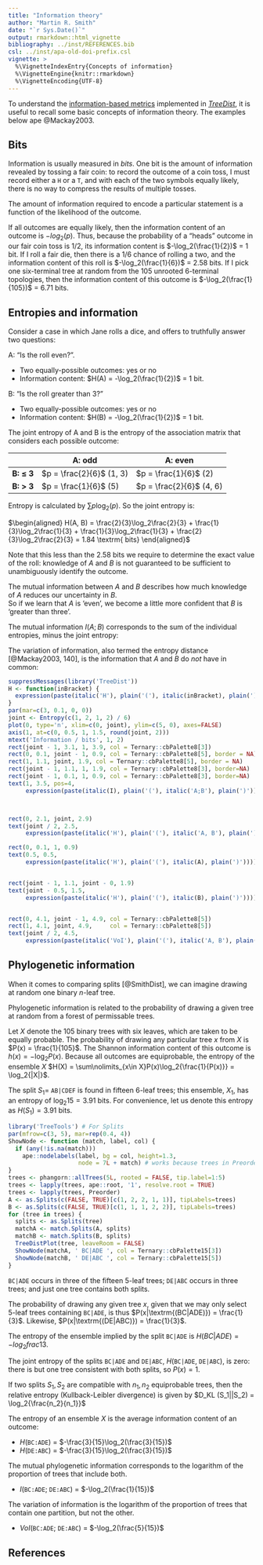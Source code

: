 ```yaml
---
title: "Information theory"
author: "Martin R. Smith"
date: "`r Sys.Date()`"
output: rmarkdown::html_vignette
bibliography: ../inst/REFERENCES.bib
csl: ../inst/apa-old-doi-prefix.csl
vignette: >
  %\VignetteIndexEntry{Concepts of information}
  %\VignetteEngine{knitr::rmarkdown}
  %\VignetteEncoding{UTF-8}
---
```


To understand the [information-based metrics](Generalized-RF.html) implemented
in [_TreeDist_](Using-TreeDist.html), it is useful to recall some basic concepts
of information theory.  The examples below ape @Mackay2003.

## Bits

Information is usually measured in _bits_.  One bit is the amount of information
revealed by tossing a fair coin: to record the outcome of a coin toss, I must
record either a `H` or a `T`, and with each of the two symbols equally likely,
there is no way to compress the results of multiple tosses.

The amount of information required to encode a particular statement is a 
function of the likelihood of the outcome.  

If all outcomes are equally likely, then the information content of
an outcome is $-log_2(p)$.  Thus, because the probability of a 
"heads" outcome in our fair coin toss is $1/2$, its information content is
$-\log_2(\frac{1}{2})$ = 1 bit.  If I roll a fair die, then there is a $1/6$ chance of 
rolling a two, and the information content of this roll is 
$-\log_2(\frac{1}{6})$ = 2.58 bits.
If I pick one six-terminal tree at random from the 105 unrooted
6-terminal topologies, then the information content of this outcome is
$-\log_2(\frac{1}{105})$ = 6.71 bits.


## Entropies and information

Consider a case in which Jane rolls a dice, and offers to truthfully answer
two questions:

A: "Is the roll even?".

- Two equally-possible outcomes: yes or no
- Information content: $H(A) = -\log_2(\frac{1}{2})$ = 1 bit.

B: "Is the roll greater than 3?"

- Two equally-possible outcomes: yes or no
- Information content: $H(B) = -\log_2(\frac{1}{2})$ = 1 bit.


The joint entropy of A and B is the entropy of the association 
matrix that considers each possible outcome:

 &nbsp;        | A: odd                   | A: even
-------------- | ------------------------ | -----
**B: &le; 3**  | $p = \frac{2}{6}$ (1, 3) | $p = \frac{1}{6}$ (2) |
**B: > 3**     | $p = \frac{1}{6}$ (5)    | $p = \frac{2}{6}$ (4, 6) |


Entropy is calculated by $\sum{p \log_2(p)}$. 
So the joint entropy is:

$\begin{aligned}
H(A, B) = \frac{2}{3}\log_2\frac{2}{3} + \frac{1}{3}\log_2\frac{1}{3} + \frac{1}{3}\log_2\frac{1}{3} + \frac{2}{3}\log_2\frac{2}{3} = 1.84 \textrm{ bits}
\end{aligned}$
 

Note that this less than the 2.58 bits we require to determine the  exact value
of the roll: knowledge of _A_ and _B_ is not guaranteed to be sufficient to
unambiguously identify the outcome.


The mutual information between _A_ and _B_ describes how much knowledge of _A_ 
reduces our uncertainty in _B_.  
So if we learn that _A_ is 'even', we become a little more confident
that _B_ is 'greater than three'. 

The mutual information $I(A;B)$ corresponds to the sum of the individual entropies,
minus the joint entropy:

\begin{aligned}
I(A;B) = H(A) + H(B) - H(A, B)
\end{aligned}



The variation of information, also termed the entropy distance [@Mackay2003, 140],
is the information that _A_ and _B_ do _not_ have in common:

\begin{aligned}
VoI(A, B) = H(A, B) - I(A;B) = 2H(A,B) - H(A) - H(B)
\end{aligned}


```r
suppressMessages(library('TreeDist'))
H <- function(inBracket) {
  expression(paste(italic('H'), plain('('), italic(inBracket), plain(')')))
}
par(mar=c(3, 0.1, 0, 0))
joint <- Entropy(c(1, 2, 1, 2) / 6)
plot(0, type='n', xlim=c(0, joint), ylim=c(5, 0), axes=FALSE)
axis(1, at=c(0, 0.5, 1, 1.5, round(joint, 2)))
mtext('Information / bits', 1, 2)
rect(joint - 1, 3.1, 1, 3.9, col = Ternary::cbPalette8[3])
rect(0, 0.1, joint - 1, 0.9, col = Ternary::cbPalette8[5], border = NA)
rect(1, 1.1, joint, 1.9, col = Ternary::cbPalette8[5], border = NA)
rect(joint - 1, 1.1, 1, 1.9, col = Ternary::cbPalette8[3], border=NA)
rect(joint - 1, 0.1, 1, 0.9, col = Ternary::cbPalette8[3], border=NA)
text(1, 3.5, pos=4,
     expression(paste(italic(I), plain('('), italic('A;B'), plain(')'))))



rect(0, 2.1, joint, 2.9)
text(joint / 2, 2.5, 
     expression(paste(italic('H'), plain('('), italic('A, B'), plain(')'))))

rect(0, 0.1, 1, 0.9)
text(0.5, 0.5, 
     expression(paste(italic('H'), plain('('), italic(A), plain(')'))))


rect(joint - 1, 1.1, joint - 0, 1.9)
text(joint - 0.5, 1.5, 
     expression(paste(italic('H'), plain('('), italic(B), plain(')'))))


rect(0, 4.1, joint - 1, 4.9, col = Ternary::cbPalette8[5])
rect(1, 4.1, joint, 4.9,     col = Ternary::cbPalette8[5])
text(joint / 2, 4.5, 
     expression(paste(italic('VoI'), plain('('), italic('A, B'), plain(')'))))


```

## Phylogenetic information

When it comes to comparing splits [@SmithDist], we can imagine drawing at
random one binary _n_-leaf tree.

Phylogenetic information is related to the probability of drawing a given tree
at random from a forest of permissable trees.

Let $X$ denote the 105 binary trees with six leaves, which are taken to be 
equally probable. 
The probability of drawing any particular tree $x$ from $X$ is
$P(x) = \frac{1}{105}$.
The Shannon information content of this outcome is $h(x) = -\log_2{P(x)}$.
Because all outcomes are equiprobable, the entropy of the ensemble _X_ $H(X) = \sum\nolimits_{x\in X}P(x)\log_2{\frac{1}{P(x)}} = \log_2{|X|}$.

The split $S_1 =$ `AB|CDEF` is found in fifteen 6-leaf trees; this ensemble,
$X_1$, has an entropy of $\log_2{15} = 3.91\textrm{ bits}$.  For convenience,
let us denote this entropy as $H(S_1) = 3.91\textrm{ bits}$.

```r
library('TreeTools') # For Splits
par(mfrow=c(3, 5), mar=rep(0.4, 4))
ShowNode <- function (match, label, col) {
  if (any(!is.na(match)))
    ape::nodelabels(label, bg = col, height=1.3,
                    node = 7L + match) # works because trees in Preorder
}
trees <- phangorn::allTrees(5L, rooted = FALSE, tip.label=1:5)
trees <- lapply(trees, ape::root, '1', resolve.root = TRUE)
trees <- lapply(trees, Preorder)
A <- as.Splits(c(FALSE, TRUE)[c(1, 2, 2, 1, 1)], tipLabels=trees)
B <- as.Splits(c(FALSE, TRUE)[c(1, 1, 1, 2, 2)], tipLabels=trees)
for (tree in trees) {
  splits <- as.Splits(tree)
  matchA <- match.Splits(A, splits)
  matchB <- match.Splits(B, splits)
  TreeDistPlot(tree, leaveRoom = FALSE)
  ShowNode(matchA, ' BC|ADE ', col = Ternary::cbPalette15[3])
  ShowNode(matchB, ' DE|ABC ', col = Ternary::cbPalette15[5])
}
```

`BC|ADE` occurs in three of the fifteen 5-leaf trees; `DE|ABC` occurs in 
three trees; and just one tree contains both splits.

The probability of drawing any given tree _x_, given that we may only select
5-leaf trees containing `BC|ADE`, is thus $P(x|\textrm{(BC|ADE)}) = \frac{1}{3}$.
Likewise,  $P(x|\textrm{(DE|ABC)}) = \frac{1}{3}$.

The entropy of the ensemble implied by the split `BC|ADE`
is $H(BC|ADE) = -log_2{frac{1}{3}}$.

The joint entropy of the splits `BC|ADE` and `DE|ABC`, 
_H_(`BC|ADE`, `DE|ABC`), is zero: there is but one tree consistent with both
splits, so $P(x) = 1$.

If two splits $S_1, S_2$ are compatible with $n_1, n_2$ equiprobable trees, 
then the relative entropy (Kullback-Leibler divergence) is given by
$D_KL (S_1||S_2) = \log_2{\frac{n_2}{n_1}}$




<!--
The Shannon information content of each split [@Mackay2003, 32;
the phylogenetic information content, _sensu_ @Steel2006] is:

- _h_(`BC|ADE`) = $-\log_2(\frac{3}{15})$
- _h_(`DE|ABC`) = $-\log_2(\frac{3}{15})$
-->
The entropy of an ensemble _X_ is the average information content of an outcome:

- _H_(`BC:ADE`) = $-\frac{3}{15}\log_2(\frac{3}{15})$
- _H_(`DE:ABC`) = $-\frac{3}{15}\log_2(\frac{3}{15})$

The mutual phylogenetic information corresponds to the logarithm of the
proportion of trees that include both.

- _I_(`BC:ADE`; `DE:ABC`) = $-\log_2(\frac{1}{15})$

The variation of information is the logarithm of the proportion of trees that
contain one partition, but not the other.

- _VoI_(`BC:ADE`; `DE:ABC`) = $-\log_2(\frac{5}{15})$




<!--

Conditional entropy of A given B = 'yes':

- B = 'yes', so the roll was 4, 5 or 6.
- $p(\textrm{even}) = \frac{2}{3}$; $p(\textrm{odd}) = \frac{1}{3}$; 
- Conditional entropy = 
  $\frac{2}{3}\log_2\frac{2}{3} + \frac{1}{3}\log_2\frac{1}{3}$ = 0.92 bits
  
Conditional entropy of A given B = 'no':

- B = 'no', so the roll was 1, 2 or 3
- $p(\textrm{even}) = \frac{1}{3}$; $p(\textrm{odd}) = \frac{2}{3}$; 
- Conditional entropy = 
  $\frac{1}{3}\log_2\frac{1}{3} + \frac{2}{3}\log_2\frac{2}{3}$ = 0.92 bits
  
Conditional entropy of A given B:

- This is the average conditional entropy for each possible value of B:
  here, 0.92 bits.

Joint information of A and B: "Rolled even number greater than three"

- Two possible outcomes: 4 or 6.
- Joint information content: $-\log_2(2/6)$ = 1.58 bits.
-->

## References
